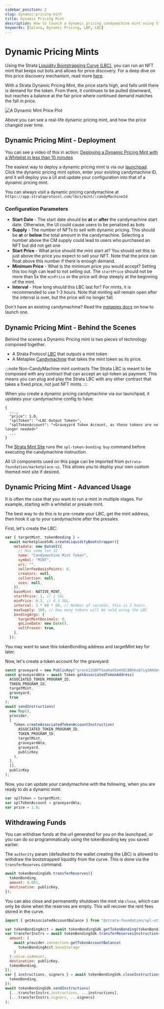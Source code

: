 ```yaml
---
sidebar_position: 2
slug: dynamic-pricing-mint
title: Dynamic Pricing Mint
description: How to launch a dynamic pricing candymachine mint using Strata
keywords: [Solana, Dynamic Pricing, LBP, LBC]
---
```


# Dynamic Pricing Mints

Using the Strata [Liquidity Bootstrapping Curve (LBC)](./lbc), you can run an NFT mint that keeps out bots and allows for price discovery.
For a deep dive on this price discovery mechanism, read more [here](./lbc).

With a Strata Dynamic Pricing Mint, the price starts high, and falls until there is demand for the token. From there, it continues to be pulled downward,
but reaches a balance at the fair price where continued demand matches the fall in price.

![A Dynamic Mint Price Plot](./dynamic-mint-history.jpeg)

Above you can see a real-life dynamic pricing mint, and how the price changed over time.

## Dynamic Pricing Mint - Deployment

You can see a video of this in action: [Deploying a Dynamic Pricing Mint with a Whitelist in less than 10 minutes](https://www.youtube.com/watch?v=i28CwS1QYAo)

The easiest way to deploy a dynamic pricing mint is via our [launchpad](https://app.strataprotocol.com). Click the dynamic pricing mint option,
enter your existing candymachine ID, and it will deploy you a UI and update your configuration into that of a dynamic pricing mint.

You can always visit a dynamic pricing candymachine at `https://app.strataprotocol.com/lbcs/mint/:candyMachineId`

### Configuration Parameters

- **Start Date** - The start date should be **at** or **after** the candymachine start date. Otherwise, the UI could cause users to be penalized as bots
- **Supply** - The number of NFTs to sell with dynamic pricing. This should be **at** or **below** the total amount in the candymachine. Selecting a number above the CM supply could lead to users who purchased an NFT but did not get one
- **Start Price** - What price should the mint start at? You should set this to just above the price you expect to sell your NFT. Note that the price can float above this number if there is enough demand.
- **Minimum Price** - What is the minimum price you would accept? Setting this too high can lead to not selling out. The `startPrice` should not be more than 5x the `minPrice` or the price will drop steeply at the beginning of the mint.
- **Interval** - How long should this LBC last for? For mints, it is recommended to use 1-3 hours. Note that minting will remain open after the interval is over, but the price will no longer fall.

Don't have an existing candymachine? Read the [metaplex docs](https://docs.metaplex.com/candy-machine-v2/creating-candy-machine) on how to launch one.

## Dynamic Pricing Mint - Behind the Scenes

Behind the scenes a Dynamic Pricing mint is two pieces of technology composed together.

- A Strata Protocol [LBC](./lbc) that outputs a mint token
- A Metaplex [Candymachine](https://docs.metaplex.com/candy-machine-v2/creating-candy-machine) that takes the mint token as its price.

:::note Non-CandyMachine mint contracts
The Strata LBC is meant to be composed with any contract that can accept an spl-token as payment. This means you can plug and play
the Strata LBC with any other contract that takes a fixed price, not just NFT mints.
:::

When you create a dynamic pricing candymachine via our launchpad, it updates your candymachine config to have:

```
{
  ...,
  "price": 1.0,
  "splToken": "<LBC Output Token>",
  "splTokenAccount": "<Graveyard Token Account, as these tokens are no longer needed>"
  ...
}
```

The [Strata Mint Site](https://github.com/StrataFoundation/strata/blob/master/packages/marketplace-ui/pages/lbcs/mint/[candyMachineId].tsx) runs the
`spl-token-bonding buy` command before executing the candymachine instruction.

All UI components used on this page can be imported from `@strata-foundation/marketplace-ui`. This allows you to deploy your own custom themed mint site if desired.

## Dynamic Pricing Mint - Advanced Usage

It is often the case that you want to run a mint in multiple stages. For example, starting with a whitelist or presale mint.

The best way to do this is to pre-create your LBC, get the mint address, then hook it up to your candymachine after the presales.


<NetworkSelect />

First, let's create the LBC:

```js async name=lbc
var { targetMint, tokenBonding } =
  await marketplaceSdk.createLiquidityBootstrapper({
    metadata: new DataV2({
      // Max name len 32
      name: "Candymachine Mint Token",
      symbol: "MINT",
      uri: "",
      sellerFeeBasisPoints: 0,
      creators: null,
      collection: null,
      uses: null,
    }),
    baseMint: NATIVE_MINT,
    startPrice: 1, // 1 SOL
    minPrice: 0.3, // 0.3 SOL,
    interval: 2 * 60 * 60, // Number of seconds, this is 2 hours.
    maxSupply: 100, // How many tokens will be sold using the LBC
    bondingArgs: {
      targetMintDecimals: 0,
      goLiveDate: new Date(),
      sellFrozen: true,
    },
  });
```

You may want to save this tokenBonding address and targetMint key for later.

Now, let's create a token account for the graveyard:

```js async name=ata deps=lbc
const graveyard = new PublicKey("gravk12G8FF5eaXaXSe4VEC8BhkxQ7ig5AHdeVdPmDF");
const graveyardAta = await Token.getAssociatedTokenAddress(
  ASSOCIATED_TOKEN_PROGRAM_ID,
  TOKEN_PROGRAM_ID,
  targetMint,
  graveyard,
  true
);
await sendInstructions(
  new Map(),
  provider,
  [
    Token.createAssociatedTokenAccountInstruction(
      ASSOCIATED_TOKEN_PROGRAM_ID,
      TOKEN_PROGRAM_ID,
      targetMint,
      graveyardAta,
      graveyard,
      publicKey
    ),
  ],
  [],
  publicKey
);
```

Now, you can update your candymachine with the following, when you are ready to do a dynamic mint:

```jsx async deps=ata
var splToken = targetMint;
var splTokenAccount = graveyardAta;
var price = 1.0;
```

## Withdrawing Funds

You can withdraw funds at the url generated for you on the launchpad, or you can do so programmatically using the tokenBonding
key you saved earlier.

The `authority` param (defaulted to the wallet creating the LBC) is allowed to withdraw the bootstrapped liquidity from
the curve. This is done via the `transferReserves` command.

```js async deps=lbc
await tokenBondingSdk.transferReserves({
  tokenBonding,
  amount: 0.001,
  destination: publicKey,
});
```

You can also close and permanently shutdown the mint via `close`, which can only be done when the reserves are empty. This will
recover the rent fees stored in the curve.

```js
import { getAssociatedAccountBalance } from "@strata-foundation/spl-utils";
```

```js async deps=lbc
var tokenBondingAcct = await tokenBondingSdk.getTokenBonding(tokenBonding);
var transferInstrs = await tokenBondingSdk.transferReservesInstructions({
  amount: (
    await provider.connection.getTokenAccountBalance(
      tokenBondingAcct.baseStorage
    )
  ).value.uiAmount,
  destination: publicKey,
  tokenBonding,
});
var { instructions, signers } = await tokenBondingSdk.closeInstructions({
  tokenBonding,
});
await tokenBondingSdk.sendInstructions(
  [...transferInstrs.instructions, ...instructions],
  [...transferInstrs.signers, ...signers]
);
```

